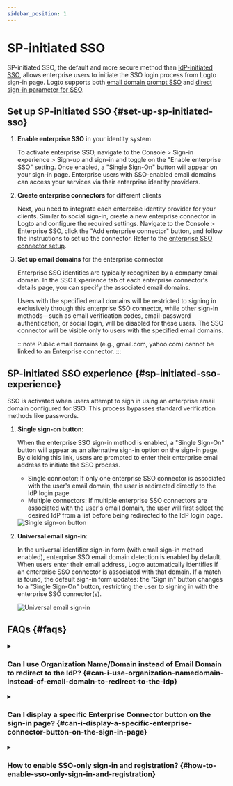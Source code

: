 ```yaml
---
sidebar_position: 1
---
```



# SP-initiated SSO

SP-initiated SSO, the default and more secure method than [IdP-initiated SSO](/end-user-flows/enterprise-sso/idp-initiated-sso), allows enterprise users to initiate the SSO login process from Logto sign-in page. Logto supports both [email domain prompt SSO](#sp-initiated-sso-experience) and [direct sign-in parameter for SSO](/end-user-flows/authentication-parameters/direct-sign-in#enterprise-sso).

## Set up SP-initiated SSO \{#set-up-sp-initiated-sso}

1. **Enable enterprise SSO** in your identity system

   To activate enterprise SSO, navigate to the <CloudLink to="/sign-in-experience/sign-up-and-sign-in">Console > Sign-in experience > Sign-up and sign-in</CloudLink> and toggle on the "Enable enterprise SSO" setting. Once enabled, a "Single Sign-On" button will appear on your sign-in page. Enterprise users with SSO-enabled email domains can access your services via their enterprise identity providers.

2. **Create enterprise connectors** for different clients

   Next, you need to integrate each enterprise identity provider for your clients. Similar to social sign-in, create a new enterprise connector in Logto and configure the required settings. Navigate to the <CloudLink to="/enterprise-sso">Console > Enterprise SSO</CloudLink>, click the "Add enterprise connector" button, and follow the instructions to set up the connector. Refer to the [enterprise SSO connector setup](/connectors/enterprise-connectors/).

3. **Set up email domains** for the enterprise connector

   Enterprise SSO identities are typically recognized by a company email domain. In the SSO Experience tab of each enterprise connector's details page, you can specify the associated email domains.

   Users with the specified email domains will be restricted to signing in exclusively through this enterprise SSO connector, while other sign-in methods—such as email verification codes, email-password authentication, or social login, will be disabled for these users. The SSO connector will be visible only to users with the specified email domains.

   :::note
   Public email domains (e.g., gmail.com, yahoo.com) cannot be linked to an Enterprise connector.
   :::

## SP-initiated SSO experience \{#sp-initiated-sso-experience}

SSO is activated when users attempt to sign in using an enterprise email domain configured for SSO. This process bypasses standard verification methods like passwords.

1. **Single sign-on button**:

   When the enterprise SSO sign-in method is enabled, a "Single Sign-On" button will appear as an alternative sign-in option on the sign-in page. By clicking this link, users are prompted to enter their enterprise email address to initiate the SSO process.

   - Single connector: If only one enterprise SSO connector is associated with the user's email domain, the user is redirected directly to the IdP login page.
   - Multiple connectors: If multiple enterprise SSO connectors are associated with the user's email domain, the user will first select the desired IdP from a list before being redirected to the IdP login page.

   <img src={ssoButtonSignInImage} alt="Single sign-on button" />

2. **Universal email sign-in**:

   In the universal identifier sign-in form (with email sign-in method enabled), enterprise SSO email domain detection is enabled by default. When users enter their email address, Logto automatically identifies if an enterprise SSO connector is associated with that domain. If a match is found, the default sign-in form updates: the "Sign in" button changes to a "Single Sign-On" button, restricting the user to signing in with the enterprise SSO connector(s).

   <img src={ssoEmailSignInImage} alt="Universal email sign-in" />

## FAQs \{#faqs}

<details>
  <summary>

### Can I use Organization Name/Domain instead of Email Domain to redirect to the IdP? \{#can-i-use-organization-namedomain-instead-of-email-domain-to-redirect-to-the-idp}

</summary>

Currently, Logto prebuilt sign-in experience supports only **email domain prompt SSO**, not **organization domain prompt SSO**.

You can create a custom routing page at your client side using the authentication parameters with `directSignIn:'sso:{connectorId}` . This page will redirect large enterprise clients to the appropriate IdP based on their organization domain. Learn more about the [direct sign-in parameter](/end-user-flows/authentication-parameters/direct-sign-in/).

</details>

<details>
  <summary>

### Can I display a specific Enterprise Connector button on the sign-in page? \{#can-i-display-a-specific-enterprise-connector-button-on-the-sign-in-page}

</summary>

Different enterprise clients use different identity providers to manage their employee, and request different scopes (OIDC) or attribute (SAML). Therefore, it's not recommended to display an Enterprise connector button intended for a specific client on a generic sign-in page.

However, if you are developing a B2E product and want to show a button for a specific enterprise client, you can create a custom login page and use `directSignIn:sso` to route the button appropriately. Learn more about the [direct sign-in parameter](/end-user-flows/authentication-parameters/direct-sign-in/).

</details>

<details>

<summary>

### How to enable SSO-only sign-in and registration? \{#how-to-enable-sso-only-sign-in-and-registration}

</summary>

To enable SSO-Only Sign-in and registration, follow these steps:

1. Configure in <CloudLink to="/sign-in-experience/sign-up-and-sign-in">Console > Sign-in experience > Sign-in and sign-in</CloudLink>
   - Sign up: Not applicable
   - Sign in: None
   - Social sign-in: None
   - Enterprise SSO: Enabled
   - User registration: Disabled
2. Manually add users by entering their enterprise email address in <CloudLink to="/users">Console > User management</CloudLink> or import via [Management API](https://openapi.logto.io/operation/operation-createuser).
3. When users sign in via SSO for the first time, Logto will [auto-link](/end-user-flows/enterprise-sso/enterprise-sso-identity#enterprise-sso-account-linking) their existing email address to their SSO account.

</details>
